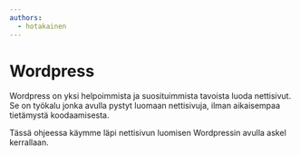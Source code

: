 ```yaml
---
authors:
  - hotakainen
---
```


# Wordpress

Wordpress on yksi helpoimmista ja suosituimmista tavoista luoda nettisivut. Se on työkalu jonka avulla pystyt luomaan nettisivuja, ilman aikaisempaa tietämystä koodaamisesta. 

Tässä ohjeessa käymme läpi nettisivun luomisen Wordpressin avulla askel kerrallaan.